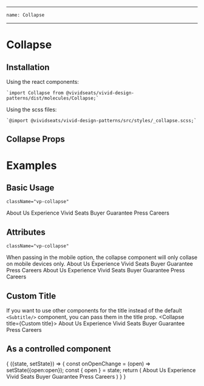 
---
    name: Collapse
---


# Collapse
## Installation
Using the react components:

    `import Collapse from @vividseats/vivid-design-patterns/dist/molecules/Collapse;`

Using the scss files:

    `@import @vividseats/vivid-design-patterns/src/styles/_collapse.scss;`

## Collapse Props
<PropsTable of={Collapse}/>

# Examples

## Basic Usage
    className="vp-collapse"
<Playground>
    <Collapse title='Click to Expand/Collapse'>
        <LinkGroup type="muted">
            <Link state="muted" weight="regular" href="/about.html">
                About Us
            </Link>
            <Link state="muted" weight="regular" href="/difference.html">
                Experience Vivid Seats
            </Link>
            <Link state="muted" weight="regular" href="/guarantee.html">
                Buyer Guarantee
            </Link>
            <Link state="muted" weight="regular" href="/press/">
                Press
            </Link>
            <Link state="muted" weight="regular" href="/careers">
                Careers
                </Link>
            </LinkGroup>
    </Collapse>
</Playground>

## Attributes
    className="vp-collapse"

When passing in the mobile option, the collapse component will only collase on mobile devices only.
<Playground>
    <Collapse title='Mobile' mobileOnlyCollapse>
        <LinkGroup type="muted">
            <Link state="muted" weight="regular" href="/about.html">
                About Us
            </Link>
            <Link state="muted" weight="regular" href="/difference.html">
                Experience Vivid Seats
            </Link>
            <Link state="muted" weight="regular" href="/guarantee.html">
                Buyer Guarantee
            </Link>
            <Link state="muted" weight="regular" href="/press/">
                Press
            </Link>
            <Link state="muted" weight="regular" href="/careers">
                Careers
            </Link>
        </LinkGroup>
    </Collapse>
    <Collapse title='Wrap' wrap>
        <LinkGroup type="muted">
            <Link state="muted" weight="regular" href="/about.html">
                About Us
            </Link>
            <Link state="muted" weight="regular" href="/difference.html">
                Experience Vivid Seats
            </Link>
            <Link state="muted" weight="regular" href="/guarantee.html">
                Buyer Guarantee
            </Link>
            <Link state="muted" weight="regular" href="/press/">
                Press
            </Link>
            <Link state="muted" weight="regular" href="/careers">
                Careers
            </Link>
        </LinkGroup>
    </Collapse>
</Playground>


## Custom Title
If you want to use other components for the title instead of the default `<Subtitle/>` component, you can pass them in the title prop.
<Playground>
    <Collapse title={<Headline importance={3}>Custom title</Headline>}>
        <LinkGroup type="muted">
            <Link state="muted" weight="regular" href="/about.html">
                About Us
            </Link>
            <Link state="muted" weight="regular" href="/difference.html">
                Experience Vivid Seats
            </Link>
            <Link state="muted" weight="regular" href="/guarantee.html">
                Buyer Guarantee
            </Link>
            <Link state="muted" weight="regular" href="/press/">
                Press
            </Link>
            <Link state="muted" weight="regular" href="/careers">
                Careers
            </Link>
        </LinkGroup>
    </Collapse>
</Playground>

## As a controlled component
<Playground>
    <StatefulComponent initialState={{open: false}}>
    {
        ({state, setState}) => {
            const onOpenChange = (open) => setState({open:open});
            const { open } = state;
            return (
                    <Collapse onOpenChange={onOpenChange} open={open} title={"Controlled"}>
                        <LinkGroup type="muted">
                            <Link state="muted" weight="regular" href="/about.html">
                                About Us
                            </Link>
                            <Link state="muted" weight="regular" href="/difference.html">
                                Experience Vivid Seats
                            </Link>
                            <Link state="muted" weight="regular" href="/guarantee.html">
                                Buyer Guarantee
                            </Link>
                            <Link state="muted" weight="regular" href="/press/">
                                Press
                            </Link>
                            <Link state="muted" weight="regular" href="/careers">
                                Careers
                            </Link>
                        </LinkGroup>
                    </Collapse>
            )
        }
    }
    </StatefulComponent>
</Playground>